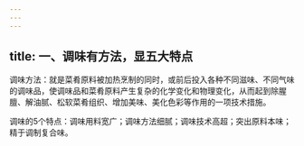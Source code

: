 ```yaml
---
---
---
```

title: 一、调味有方法，显五大特点
---




调味方法：就是菜肴原料被加热烹制的同时，或前后投入各种不同滋味、不同气味的调味品，使调味品和菜肴原料产生复杂的化学变化和物理变化，从而起到除腥膻、解油腻、松软菜肴组织、增加美味、美化色彩等作用的一项技术措施。

调味的5个特点：调味用料宽广；调味方法细腻；调味技术高超；突出原料本味；精于调制复合味。